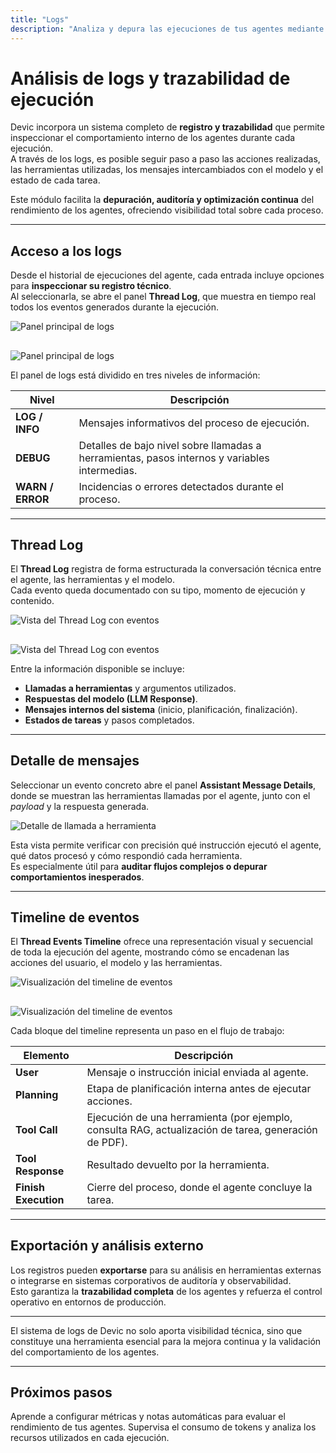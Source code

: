 ```yaml
---
title: "Logs"
description: "Analiza y depura las ejecuciones de tus agentes mediante los registros técnicos y el timeline de eventos de Devic."
---
```


# Análisis de logs y trazabilidad de ejecución

Devic incorpora un sistema completo de **registro y trazabilidad** que permite inspeccionar el comportamiento interno de los agentes durante cada ejecución.\
A través de los logs, es posible seguir paso a paso las acciones realizadas, las herramientas utilizadas, los mensajes intercambiados con el modelo y el estado de cada tarea.

Este módulo facilita la **depuración, auditoría y optimización continua** del rendimiento de los agentes, ofreciendo visibilidad total sobre cada proceso.

---

## Acceso a los logs

Desde el historial de ejecuciones del agente, cada entrada incluye opciones para **inspeccionar su registro técnico**.\
Al seleccionarla, se abre el panel **Thread Log**, que muestra en tiempo real todos los eventos generados durante la ejecución.

![Panel principal de logs](/open-console-logs-agent.png)

## 

![Panel principal de logs](/logs-console.png)

El panel de logs está dividido en tres niveles de información:

| Nivel            | Descripción                                                                                   |
| ---------------- | --------------------------------------------------------------------------------------------- |
| **LOG / INFO**   | Mensajes informativos del proceso de ejecución.                                               |
| **DEBUG**        | Detalles de bajo nivel sobre llamadas a herramientas, pasos internos y variables intermedias. |
| **WARN / ERROR** | Incidencias o errores detectados durante el proceso.                                          |

---

## Thread Log

El **Thread Log** registra de forma estructurada la conversación técnica entre el agente, las herramientas y el modelo.\
Cada evento queda documentado con su tipo, momento de ejecución y contenido.

![Vista del Thread Log con eventos](/thread-logs-access.png)

## 

![Vista del Thread Log con eventos](/thread-logs.png)

Entre la información disponible se incluye:

- **Llamadas a herramientas** y argumentos utilizados.
- **Respuestas del modelo (LLM Response)**.
- **Mensajes internos del sistema** (inicio, planificación, finalización).
- **Estados de tareas** y pasos completados.

---

## Detalle de mensajes

Seleccionar un evento concreto abre el panel **Assistant Message Details**, donde se muestran las herramientas llamadas por el agente, junto con el _payload_ y la respuesta generada.

![Detalle de llamada a herramienta](/tool-message-detail.png)

Esta vista permite verificar con precisión qué instrucción ejecutó el agente, qué datos procesó y cómo respondió cada herramienta.\
Es especialmente útil para **auditar flujos complejos o depurar comportamientos inesperados**.

---

## Timeline de eventos

El **Thread Events Timeline** ofrece una representación visual y secuencial de toda la ejecución del agente, mostrando cómo se encadenan las acciones del usuario, el modelo y las herramientas.

![Visualización del timeline de eventos](/flow-view-access.png)

## 

![Visualización del timeline de eventos](/timeline-logs.png)

Cada bloque del timeline representa un paso en el flujo de trabajo:

| Elemento             | Descripción                                                                                          |
| -------------------- | ---------------------------------------------------------------------------------------------------- |
| **User**             | Mensaje o instrucción inicial enviada al agente.                                                     |
| **Planning**         | Etapa de planificación interna antes de ejecutar acciones.                                           |
| **Tool Call**        | Ejecución de una herramienta (por ejemplo, consulta RAG, actualización de tarea, generación de PDF). |
| **Tool Response**    | Resultado devuelto por la herramienta.                                                               |
| **Finish Execution** | Cierre del proceso, donde el agente concluye la tarea.                                               |

---

## Exportación y análisis externo

Los registros pueden **exportarse** para su análisis en herramientas externas o integrarse en sistemas corporativos de auditoría y observabilidad.\
Esto garantiza la **trazabilidad completa** de los agentes y refuerza el control operativo en entornos de producción.

---

<Note>
  El sistema de logs de Devic no solo aporta visibilidad técnica, sino que constituye una herramienta esencial para la mejora continua y la validación del comportamiento de los agentes.
</Note>

---

## Próximos pasos

<CardGroup cols={2}>
  <Card title="Evaluaciones automáticas" icon="check-circle" href="./evaluaciones">
    Aprende a configurar métricas y notas automáticas para evaluar el rendimiento de tus agentes.
  </Card>
  <Card title="Gestión de costes" icon="coins" href="./costes">
    Supervisa el consumo de tokens y analiza los recursos utilizados en cada ejecución.
  </Card>
</CardGroup>